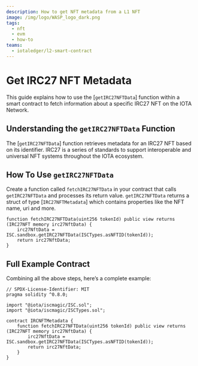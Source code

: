 ```yaml
---
description: How to get NFT metadata from a L1 NFT
image: /img/logo/WASP_logo_dark.png
tags:
  - nft
  - evm
  - how-to
teams:
  - iotaledger/l2-smart-contract
---
```


# Get IRC27 NFT Metadata

<ERC721Admonition />

This guide explains how to use the [`getIRC27NFTData`] function within a smart contract to fetch information about a specific IRC27 NFT on the IOTA Network.

<GetNftMetadata />

## Understanding the `getIRC27NFTData` Function

The [`getIRC27NFTData`] function retrieves metadata for an IRC27 NFT based on its identifier. IRC27 is a series of standards to support interoperable and universal NFT systems throughout the IOTA ecosystem.

## How To Use `getIRC27NFTData`

Create a function called `fetchIRC27NFTData` in your contract that calls `getIRC27NFTData` and processes its return value. `getIRC27NFTData` returns a struct of type [`IRC27NFTMetadata`] which contains properties like the NFT name, uri and more.

<IRC27Admonition/>

```solidity
function fetchIRC27NFTData(uint256 tokenId) public view returns (IRC27NFT memory irc27NftData) {
    irc27NftData = ISC.sandbox.getIRC27NFTData(ISCTypes.asNFTID(tokenId));
    return irc27NftData;
}
```

## Full Example Contract

Combining all the above steps, here’s a complete example:

```solidity
// SPDX-License-Identifier: MIT
pragma solidity ^0.8.0;

import "@iota/iscmagic/ISC.sol";
import "@iota/iscmagic/ISCTypes.sol";

contract IRCNFTMetadata {
    function fetchIRC27NFTData(uint256 tokenId) public view returns (IRC27NFT memory irc27NftData) {
        irc27NftData = ISC.sandbox.getIRC27NFTData(ISCTypes.asNFTID(tokenId));
        return irc27NftData;
    }
}
```